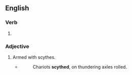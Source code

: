 ==English==

===Verb===
{{head|en|verb form}}

# {{en-past of|scythe}}

===Adjective===
{{en-adj|-}}

# Armed with scythes.
#* {{rfdatek|en|Glover}}
#*: Chariots '''scythed''', on thundering axles rolled.